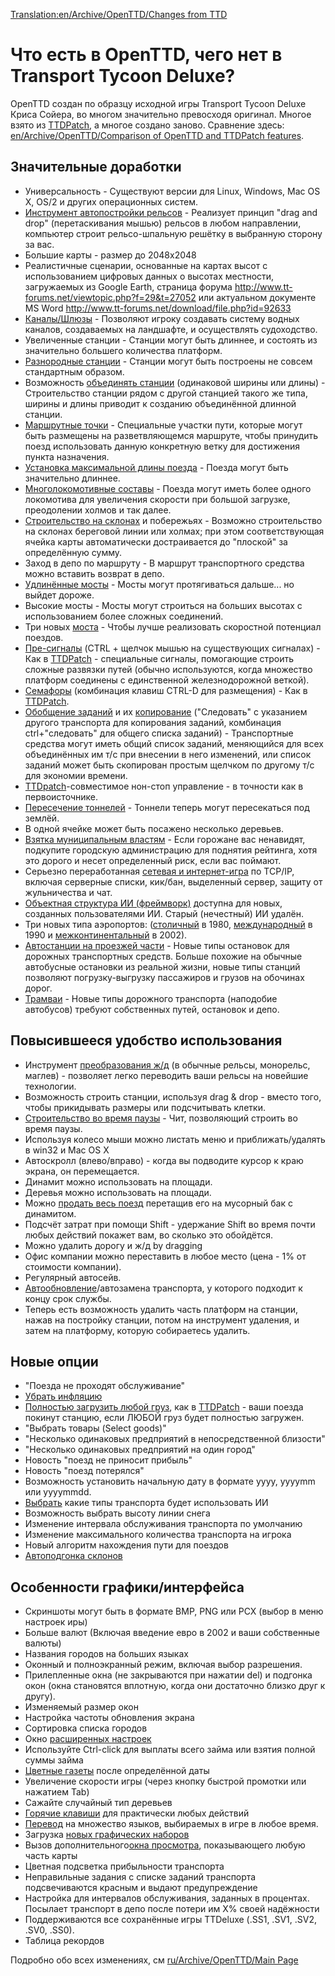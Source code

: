 [[Translation:en/Archive/OpenTTD/Changes from TTD]]

=Что есть в OpenTTD, чего нет в Transport Tycoon Deluxe?=

OpenTTD создан по образцу исходной игры Transport Tycoon Deluxe Криса Сойера, во многом значительно превосходя оригинал. Многое взято из [http://www.ttdpatch.net/ TTDPatch], а многое создано заново. Сравнение здесь: [[en/Archive/OpenTTD/Comparison of OpenTTD and TTDPatch features]].

==Значительные доработки==

* Универсальность - Существуют версии для Linux, Windows, Mac OS X, OS/2 и других операционных систем.
* [[en/Archive/Manual/Autorail|Инструмент автопостройки рельсов]] - Реализует принцип "drag and drop" (перетаскивания мышью) рельсов в любом направлении, компьютер строит рельсо-шпальную решётку в выбранную сторону за вас.
* Большие карты - размер до 2048х2048
* Реалистичные сценарии, основанные на картах высот с использованием цифровых данных о высотах местности, загружаемых из Google Earth, страница форума http://www.tt-forums.net/viewtopic.php?f=29&t=27052  или актуальном документе MS Word http://www.tt-forums.net/download/file.php?id=92633
* [[ru/Manual/Пристани|Каналы/Шлюзы]] - Позволяют игроку создавать систему водных каналов, создаваемых на ландшафте, и осуществлять судоходство.
* Увеличенные станции - Станции могут быть длиннее, и состоять из значительно большего количества платформ.
* [[en/Archive/Manual/Settings/Nonuniform stations|Разнородные станции]] - Станции могут быть построены не совсем стандартным образом.
* Возможность [[en/Archive/Manual/Settings/Join train stations|объединять станции]] (одинаковой ширины или длины) - Строительство станции рядом с другой станцией такого же типа, ширины и длины приводит к созданию объединённой длинной станции.
* [[en/Manual/Waypoints|Маршрутные точки]] - Специальные участки пути, которые могут быть размещены на разветвляющемся маршруте, чтобы принудить поезд использовать данную конкретную ветку для достижения пункта назначения.
* [[en/Archive/Manual/Settings/Advanced Settings/Vehicles#maximum-train-length|Установка максимальной длины поезда]] - Поезда могут быть значительно длиннее.
* [[en/Archive/Manual/Multiheaded trains|Многолокомотивные составы]] - Поезда могут иметь более одного локомотива для увеличения скорости при большой загрузке, преодолении холмов и так далее.
* [[ru/Archive/Manual/Settings/Строить на склонах|Строительство на склонах]] и побережьях - Возможно строительство на склонах береговой линии или холмах; при этом соответствующая ячейка карты автоматически достраивается до "плоской" за определённую сумму.
* Заход в депо по маршруту - В маршрут транспортного средства можно вставить возврат в депо.
* [[en/Archive/Manual/Settings/Longer bridges|Удлинённые мосты]] - Мосты могут протягиваться дальше... но выйдет дороже.
* Высокие мосты - Мосты могут строиться на больших высотах с использованием более сложных соединений.
* Три новых [[en/Manual/Bridges|моста]] - Чтобы лучше реализовать скоростной потенциал поездов.
* [[ru/Manual/Сигналы#pre-signaly|Пре-сигналы]] (CTRL + щелчок мышью на существующих сигналах) - Как в [http://www.ttdpatch.net/ TTDPatch] - специальные сигналы, помогающие строить сложные развязки путей (обычно используются, когда множество платформ соединены с единственной железнодорожной веткой).
* [[ru/Manual/Сигналы#semafory|Семафоры]] (комбинация клавиш CTRL-D для размещения) - Как в [http://www.ttdpatch.net/ TTDPatch].
* [[ru/Manual/Задания#obshchie-zadaniia|Обобщение заданий]] и их [[ru/Manual/Задания#kopirovanie-zadanii|копирование]] ("Следовать" с указанием другого транспорта для копирования заданий, комбинация ctrl+"следовать" для общего списка заданий) - Транспортные средства могут иметь общий список заданий, меняющийся для всех объединённых им т/с при внесении в него изменений, или список заданий может быть скопирован простым щелчком по другому т/с для экономии времени.
* [http://www.ttdpatch.net/ TTDpatch]-совместимое нон-стоп управление - в точности как в первоисточнике.
* [[ru/Archive/Manual/Пересекающиеся туннели|Пересечение тоннелей]] - Тоннели теперь могут пересекаться под землёй.
* В одной ячейке может быть посажено несколько деревьев.
* [[en/Archive/Manual/Settings/Bribe authority|Взятка муниципальным властям]] - Если горожане вас ненавидят, подкупите городскую администрацию для поднятия рейтинга, хотя это дорого и несет определенный риск, если вас поймают.
* Серьезно переработанная [[ru/Manual/Сетевая игра|сетевая и интернет-игра]] по TCP/IP, включая серверные списки, кик/бан, выделенный сервер, защиту от жульничества и чат.
* [[en/Development/Script/Main Page|Объектная структура ИИ (фреймворк)]] доступна для новых, созданных пользователями ИИ. Старый (нечестный) ИИ удалён.
* Три новых типа аэропортов: ([[ru/Manual/Аэропорты#stolichnyi|столичный]] в 1980, [[ru/Manual/Аэропорты#mezhdunarodnyi|международный]] в 1990 и [[ru/Manual/Аэропорты#mezhkontinentalnyi|межконтинентальный]] в 2002).
* [[en/Manual/Drive-through Road Stops|Автостанции на проезжей части]] - Новые типы остановок для дорожных транспортных средств. Больше похожие на обычные автобусные остановки из реальной жизни, новые типы станций позволяют погрузку-выгрузку пассажиров и грузов на обочинах дорог.
* [[ru/Manual/Трамваи|Трамваи]] - Новые типы дорожного транспорта (наподобие автобусов) требуют собственных путей, остановок и депо.

==Повысившееся удобство использования==

* Инструмент [[ru/Manual/Реконструкция ж/д полотна|преобразования ж/д]] (в обычные рельсы, монорельс, маглев) - позволяет легко переводить ваши рельсы на новейшие технологии.
* Возможность строить станции, используя drag & drop - вместо того, чтобы прикидывать размеры или подсчитывать клетки.
* [[ru/Archive/Manual/Settings/Строительство во время паузы|Строительство во время паузы]] - Чит, позволяющий строить во время паузы.
* Используя колесо мыши можно листать меню и приближать/удалять в win32 и Mac OS X
* Автоскролл (влево/вправо) - когда вы подводите курсор к краю экрана, он перемещается.
* Динамит можно использовать на площади.
* Деревья можно использовать на площади.
* Можно [[en/Manual/Sell entire train|продать весь поезд]] перетащив его на мусорный бак с динамитом.
* Подсчёт затрат при помощи Shift - удержание Shift во время почти любых действий покажет вам, во сколько это обойдётся.
* Можно удалить дорогу и ж/д by dragging
* Офис компании можно переставить в любое место (цена - 1% от стоимости компании).
* Регулярный автосейв.
* [[en/Archive/Manual/Settings/Advanced Settings/Vehicles|Автообновление]]/автозамена транспорта, у которого подходит к концу срок службы.
* Теперь есть возможность удалить часть платформ на станции, нажав на постройку станции, потом на инструмент удаления, и затем на платформу, которую собираетесь удалить.

==Новые опции==

* "Поезда не проходят обслуживание"
* [[en/Archive/Manual/Settings/Disable inflation|Убрать инфляцию]]
* [[en/Archive/Manual/Settings/Full load any cargo|Полностью загрузить любой груз]], как в [http://www.ttdpatch.net/ TTDPatch] - ваши поезда покинут станцию, если ЛЮБОЙ груз будет полностью загружен.
* "Выбрать товары (Select goods)"
* "Несколько одинаковых предприятий в непосредственной близости"
* "Несколько одинаковых предприятий на один город"
* Новость "поезд не приносит прибыль"
* Новость "поезд потерялся"
* Возможность установить начальную дату в формате yyyy, yyyymm или yyyymmdd.
* [[en/Archive/Manual/Settings/Disable AI vehicles|Выбрать]] какие типы транспорта будет использовать ИИ
* Возможность выбрать высоту линии снега
* Изменение интервала обслуживания транспорта по умолчанию
* Изменение максимального количества транспорта на игрока
* Новый алгоритм нахождения пути для поездов
* [[ru/Manual/Ландшафтный дизайн|Автоподгонка склонов]]

==Особенности графики/интерфейса==

* Скриншоты могут быть в формате BMP, PNG или PCX (выбор в меню настроек иры)
* Больше валют (Включая введение евро в 2002 и ваши собственные валюты)
* Названия городов на больших языках
* Оконный и полноэкранный режим, включая выбор разрешения.
* Прилепленные окна (не закрываются при нажатии del) и подгонка окон (окна становятся вплотную, когда они достаточно близко друг к другу).
* Изменяемый размер окон
* Настройка частоты обновления экрана
* Сортировка списка городов
* Окно [[ru/Archive/Manual/Settings/Расширенные настройки|расширенных настроек]]
* Используйте Ctrl-click для выплаты всего займа или взятия полной суммы займа
* [[en/Archive/Manual/Settings/Coloured newspaper|Цветные газеты]] после определённой даты
* Увеличение скорости игры (через кнопку быстрой промотки или нажатием Tab)
* Сажайте случайный тип деревьев
* [[ru/Manual/Горячие клавиши|Горячие клавиши]] для практически любых действий
* [[ru/Archive/Community/Интернационализация|Перевод]] на множество языков, выбираемых в игре в любое время.
* Загрузка [[ru/Manual/NewGRF|новых графических наборов]]
* Вызов дополнительного[[en/Manual/Extra Viewport|окна просмотра]], показывающего любую часть карты
* Цветная подсветка прибыльности транспорта
* Неправильные задания с списке заданий транспорта подсвечиваются красным и выдают предупреждение
* Настройка для интервалов обслуживания, заданных в процентах. Посылает транспорт в депо после потери им X% своей надёжности
* Поддерживаются все сохранённые игры TTDeluxe (.SS1, .SV1, .SV2, .SV0, .SS0). 
* Таблица рекордов

Подробно обо всех изменениях, см [[ru/Archive/OpenTTD/Main Page]]